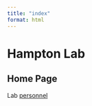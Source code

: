 ```yaml
---
title: "index"
format: html
---
```


# Hampton Lab

## Home Page

Lab [personnel](docs/people.html)
